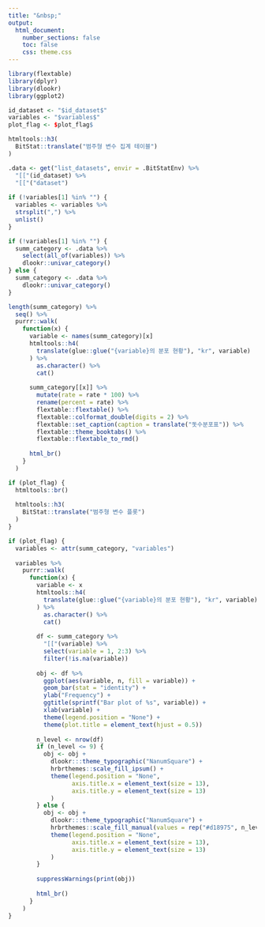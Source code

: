 ```yaml
---
title: "&nbsp;"
output: 
  html_document:
    number_sections: false
    toc: false    
    css: theme.css
---
```


```r
library(flextable)
library(dplyr)
library(dlookr)
library(ggplot2)

id_dataset <- "$id_dataset$"
variables <- "$variables$"
plot_flag <- $plot_flag$  
```

```r
htmltools::h3(
  BitStat::translate("범주형 변수 집계 테이블")
)
```

```r
.data <- get("list_datasets", envir = .BitStatEnv) %>% 
  "[["(id_dataset) %>% 
  "[["("dataset")
  
if (!variables[1] %in% "") {
  variables <- variables %>% 
  strsplit(",") %>% 
  unlist() 
}

if (!variables[1] %in% "") {  
  summ_category <- .data %>% 
    select(all_of(variables)) %>% 
    dlookr::univar_category()     
} else {
  summ_category <- .data %>% 
    dlookr::univar_category()     
}  

length(summ_category) %>% 
  seq() %>% 
  purrr::walk(
    function(x) {
      variable <- names(summ_category)[x]
      htmltools::h4(
        translate(glue::glue("{variable}의 분포 현황"), "kr", variable)
      ) %>% 
        as.character() %>%
        cat()  
      
      summ_category[[x]] %>% 
        mutate(rate = rate * 100) %>% 
        rename(percent = rate) %>% 
        flextable::flextable() %>%
        flextable::colformat_double(digits = 2) %>% 
        flextable::set_caption(caption = translate("돗수분포표")) %>% 
        flextable::theme_booktabs() %>% 
        flextable::flextable_to_rmd()
      
      html_br()
    }
  )

```

```r
if (plot_flag) {
  htmltools::br()
  
  htmltools::h3(
    BitStat::translate("범주형 변수 플롯")
  )
}
```

```r
if (plot_flag) {
  variables <- attr(summ_category, "variables")
  
  variables %>% 
    purrr::walk(
      function(x) {
        variable <- x
        htmltools::h4(
          translate(glue::glue("{variable}의 분포 현황"), "kr", variable)
        ) %>% 
          as.character() %>%
          cat()  
        
        df <- summ_category %>% 
          "[["(variable) %>% 
          select(variable = 1, 2:3) %>% 
          filter(!is.na(variable))
          
        obj <- df %>% 
          ggplot(aes(variable, n, fill = variable)) +
          geom_bar(stat = "identity") + 
          ylab("Frequency") +
          ggtitle(sprintf("Bar plot of %s", variable)) +
          xlab(variable) + 
          theme(legend.position = "None") +
          theme(plot.title = element_text(hjust = 0.5))
    
        n_level <- nrow(df) 
        if (n_level <= 9) {
          obj <- obj +
            dlookr:::theme_typographic("NanumSquare") +
            hrbrthemes::scale_fill_ipsum() +
            theme(legend.position = "None",
                  axis.title.x = element_text(size = 13),
                  axis.title.y = element_text(size = 13)
            )      
        } else {
          obj <- obj +
            dlookr:::theme_typographic("NanumSquare") +
            hrbrthemes::scale_fill_manual(values = rep("#d18975", n_level)) + 
            theme(legend.position = "None",
                  axis.title.x = element_text(size = 13),
                  axis.title.y = element_text(size = 13)
            )   
        }
        
        suppressWarnings(print(obj))
    
        html_br()
      }
    )
}
```

